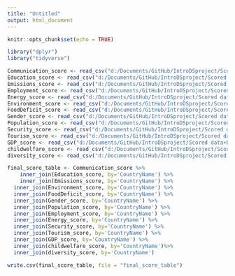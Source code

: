 ```yaml
---
title: "Untitled"
output: html_document
---
```


```r
knitr::opts_chunk$set(echo = TRUE)
```

```r
library("dplyr")
library("tidyverse")
```

```r
Communication_score <- read_csv("d:/Documents/GitHub/IntroDSproject/Scored data+Rmds/Communication_score.csv")
Education_score <- read_csv("d:/Documents/GitHub/IntroDSproject/Scored data+Rmds/Education_score.csv")
Emissions_score <- read_csv("d:/Documents/GitHub/IntroDSproject/Scored data+Rmds/Emissions_score.csv")
Employment_score <- read_csv("d:/Documents/GitHub/IntroDSproject/Scored data+Rmds/Employment_score.csv")
Energy_score <- read_csv("d:/Documents/GitHub/IntroDSproject/Scored data+Rmds/Energy_score.csv")
Environment_score <- read_csv("d:/Documents/GitHub/IntroDSproject/Scored data+Rmds/Environment_score.csv")
FoodDeficit_score <- read_csv("d:/Documents/GitHub/IntroDSproject/Scored data+Rmds/FoodDeficit_score.csv")
Gender_score <- read_csv("d:/Documents/GitHub/IntroDSproject/Scored data+Rmds/Gender_score.csv")
Population_score <- read_csv("d:/Documents/GitHub/IntroDSproject/Scored data+Rmds/Population_score.csv")
Security_score <- read_csv("d:/Documents/GitHub/IntroDSproject/Scored data+Rmds/Security_score.csv")
Tourism_score <- read_csv("d:/Documents/GitHub/IntroDSproject/Scored data+Rmds/Tourism_score.csv")
GDP_score <- read_csv("d:/Documents/GitHub/IntroDSproject/Scored data+Rmds/GDP_score.csv")
childwelfare_score <- read_csv("d:/Documents/GitHub/IntroDSproject/Scored data+Rmds/childwelfare_score.csv")
diversity_score <- read_csv("d:/Documents/GitHub/IntroDSproject/Scored data+Rmds/diversity_score.csv")
```



```r
final_score_table <- Communication_score %>%
    inner_join(Education_score, by='CountryName') %>%
    inner_join(Emissions_score, by='CountryName') %>%
  inner_join(Environment_score, by='CountryName') %>%
  inner_join(FoodDeficit_score, by='CountryName') %>%
  inner_join(Gender_score, by='CountryName') %>%
  inner_join(Population_score, by='CountryName') %>%
  inner_join(Employment_score, by='CountryName') %>%
  inner_join(Energy_score, by='CountryName') %>%
  inner_join(Security_score, by='CountryName') %>%
  inner_join(Tourism_score, by='CountryName') %>%
  inner_join(GDP_score, by='CountryName') %>%
  inner_join(childwelfare_score, by='CountryName')%>%
  inner_join(diversity_score, by='CountryName')

write.csv(final_score_table, file = "final_score_table")
```

